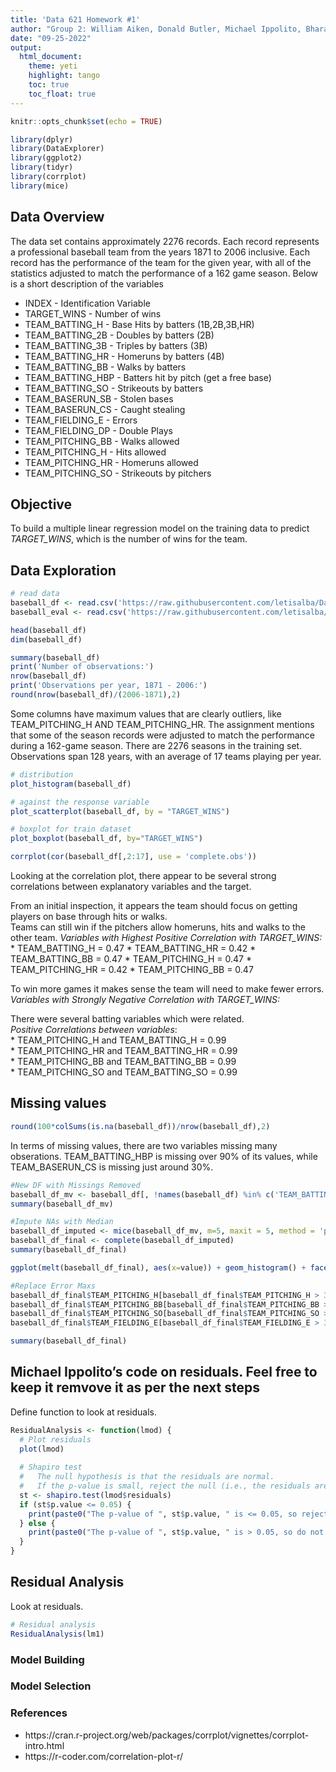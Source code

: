 ---
title: 'Data 621 Homework #1'
author: "Group 2: William Aiken, Donald Butler, Michael Ippolito, Bharani Nittala, Leticia Salazar and Santiago Torres"
date: "09-25-2022"
output:
  html_document:
    theme: yeti
    highlight: tango
    toc: true
    toc_float: true
---

```{r setup, include=FALSE}
knitr::opts_chunk$set(echo = TRUE)
```


```{r include=TRUE, message=FALSE, warning=FALSE}
library(dplyr)
library(DataExplorer)
library(ggplot2)
library(tidyr)
library(corrplot)
library(mice)
```



## Data Overview
The data set contains approximately 2276 records. Each record represents a professional baseball team from the years 1871 to 2006 inclusive. 
Each record has the performance of the team for the given year, with all of the statistics adjusted to match the performance of a 162 game season.
Below is a short description of the variables

* INDEX 				- Identification Variable
* TARGET_WINS           - Number of wins
* TEAM_BATTING_H		- Base Hits by batters (1B,2B,3B,HR)
* TEAM_BATTING_2B		- Doubles by batters (2B)
* TEAM_BATTING_3B		- Triples by batters (3B)
* TEAM_BATTING_HR		- Homeruns by batters (4B)
* TEAM_BATTING_BB		- Walks by batters 
* TEAM_BATTING_HBP	    - Batters hit by pitch (get a free base) 
* TEAM_BATTING_SO		- Strikeouts by batters 
* TEAM_BASERUN_SB		- Stolen bases 
* TEAM_BASERUN_CS		- Caught stealing 
* TEAM_FIELDING_E		- Errors 
* TEAM_FIELDING_DP	    - Double Plays 
* TEAM_PITCHING_BB	    - Walks allowed 
* TEAM_PITCHING_H		- Hits allowed 
* TEAM_PITCHING_HR	    - Homeruns allowed 
* TEAM_PITCHING_SO	    - Strikeouts by pitchers 

## Objective
To build a multiple linear regression model on the training data to predict *TARGET_WINS*, which is the number of wins for the team.


## Data Exploration

```{r read-csv}
# read data
baseball_df <- read.csv('https://raw.githubusercontent.com/letisalba/Data_621/master/Homework_1/csv/moneyball-training-data.csv')
baseball_eval <- read.csv('https://raw.githubusercontent.com/letisalba/Data_621/master/Homework_1/csv/moneyball-evaluation-data.csv')

head(baseball_df)
dim(baseball_df)
```




```{r, baseball-summary}
summary(baseball_df)
print('Number of observations:') 
nrow(baseball_df)
print('Observations per year, 1871 - 2006:') 
round(nrow(baseball_df)/(2006-1871),2)
```

Some columns have maximum values that are clearly outliers, like TEAM_PITCHING_H AND TEAM_PITCHING_HR. The assignment mentions
that some of the season records were adjusted to match the performance during a 162-game season. 
There are 2276 seasons in the training set. Observations span 128 years, with an average of 17 teams playing per year. 

```{r}
# distribution
plot_histogram(baseball_df)
```

```{r}
# against the response variable
plot_scatterplot(baseball_df, by = "TARGET_WINS")
```


```{r}
# boxplot for train dataset
plot_boxplot(baseball_df, by="TARGET_WINS")
```


```{r, corrplot}

corrplot(cor(baseball_df[,2:17], use = 'complete.obs'))


```

Looking at the correlation plot, there appear to be several strong correlations between explanatory variables and the target.  
  
From an initial inspection, it appears the team should focus on getting players on base through hits or walks.  
Teams can still win if the pitchers allow homeruns, hits and walks to the other team.
*Variables with Highest Positive Correlation with TARGET_WINS:*  
  * TEAM_BATTING_H = 0.47
  * TEAM_BATTING_HR = 0.42
  * TEAM_BATTING_BB = 0.47
  * TEAM_PITCHING_H = 0.47 
  * TEAM_PITCHING_HR = 0.42
  * TEAM_PITCHING_BB = 0.47

To win more games it makes sense the team will need to make fewer errors.  
*Variables with Strongly Negative Correlation with TARGET_WINS:*  
  
There were several batting variables which were related.  
*Positive Correlations between variables*:     
  * TEAM_PITCHING_H and TEAM_BATTING_H = 0.99  
  * TEAM_PITCHING_HR and TEAM_BATTING_HR = 0.99  
  * TEAM_PITCHING_BB and TEAM_BATTING_BB = 0.99    
  * TEAM_PITCHING_SO and TEAM_BATTING_SO = 0.99   
  


## Missing values

```{r, missing-values}


round(100*colSums(is.na(baseball_df))/nrow(baseball_df),2)


```

In terms of missing values, there are two variables missing many obserations. TEAM_BATTING_HBP is missing over 90% of its values,
while TEAM_BASERUN_CS is missing just around 30%. 

```{r, missing-values}

#New DF with Missings Removed
baseball_df_mv <- baseball_df[, !names(baseball_df) %in% c('TEAM_BATTING_HBP','TEAM_BASERUN_CS','TEAM_FIELDING_DP')]
summary(baseball_df_mv)

#Impute NAs with Median
baseball_df_imputed <- mice(baseball_df_mv, m=5, maxit = 5, method = 'pmm')
baseball_df_final <- complete(baseball_df_imputed)
summary(baseball_df_final)

ggplot(melt(baseball_df_final), aes(x=value)) + geom_histogram() + facet_wrap(~variable, scale='free') + labs(x='', y='Frequency')

#Replace Error Maxs
baseball_df_final$TEAM_PITCHING_H[baseball_df_final$TEAM_PITCHING_H > 3*sd(baseball_df_final$TEAM_PITCHING_H)] <- median(baseball_df_final$TEAM_PITCHING_H)
baseball_df_final$TEAM_PITCHING_BB[baseball_df_final$TEAM_PITCHING_BB > 3*sd(baseball_df_final$TEAM_PITCHING_BB)] <- median(baseball_df_final$TEAM_PITCHING_BB)
baseball_df_final$TEAM_PITCHING_SO[baseball_df_final$TEAM_PITCHING_SO > 3*sd(baseball_df_final$TEAM_PITCHING_SO)] <- median(baseball_df_final$TEAM_PITCHING_SO)
baseball_df_final$TEAM_FIELDING_E[baseball_df_final$TEAM_FIELDING_E > 3*sd(baseball_df_final$TEAM_FIELDING_E)] <- median(baseball_df_final$TEAM_FIELDING_E)

summary(baseball_df_final)

```



## Michael Ippolito's code on residuals. Feel free to keep it remvove it as per the next steps

Define function to look at residuals.

```{r}
ResidualAnalysis <- function(lmod) {
  # Plot residuals
  plot(lmod)
  
  # Shapiro test
  #   The null hypothesis is that the residuals are normal.
  #   If the p-value is small, reject the null (i.e., the residuals are not normal).
  st <- shapiro.test(lmod$residuals)
  if (st$p.value <= 0.05) {
    print(paste0("The p-value of ", st$p.value, " is <= 0.05, so reject the null; i.e., the residuals are NOT normal."))
  } else {
    print(paste0("The p-value of ", st$p.value, " is > 0.05, so do not reject the null; i.e., the residuals are normal."))
  }
}
```

## Residual Analysis

Look at residuals.

```{r}
# Residual analysis
ResidualAnalysis(lm1)
```

### **Model Building**

### **Model Selection**

### **References**
* https://cran.r-project.org/web/packages/corrplot/vignettes/corrplot-intro.html
* https://r-coder.com/correlation-plot-r/



